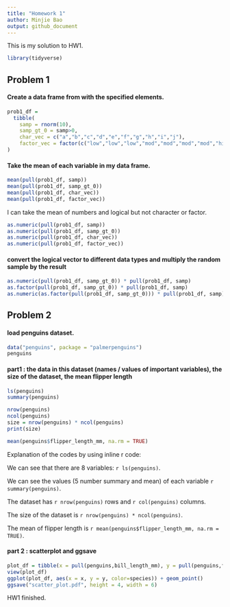 ```yaml
---
title: "Homework 1"
author: Minjie Bao
output: github_document
---
```


This is my solution to HW1.

```r
library(tidyverse)
```

## Problem 1

#### Create a data frame from with the specified elements.

```r
prob1_df =
  tibble(
    samp = rnorm(10),
    samp_gt_0 = samp>0,
    char_vec = c("a","b","c","d","e","f","g","h","i","j"),
    factor_vec = factor(c("low","low","low","mod","mod","mod","mod","high","high","high"))
)
```

#### Take the mean of each variable in my data frame.

```r
mean(pull(prob1_df, samp))
mean(pull(prob1_df, samp_gt_0))
mean(pull(prob1_df, char_vec))
mean(pull(prob1_df, factor_vec))
```

I can take the mean of numbers and logical but not character or factor.

```r
as.numeric(pull(prob1_df, samp))
as.numeric(pull(prob1_df, samp_gt_0))
as.numeric(pull(prob1_df, char_vec))
as.numeric(pull(prob1_df, factor_vec))
```


#### convert the logical vector to different data types and multiply the random sample by the result

```r
as.numeric(pull(prob1_df, samp_gt_0)) * pull(prob1_df, samp)
as.factor(pull(prob1_df, samp_gt_0)) * pull(prob1_df, samp)
as.numeric(as.factor(pull(prob1_df, samp_gt_0))) * pull(prob1_df, samp)
```


## Problem 2

#### load penguins dataset.

```r
data("penguins", package = "palmerpenguins")
penguins
```

#### part1 : the data in this dataset (names / values of important variables), the size of the dataset, the mean flipper length

```r
ls(penguins)
summary(penguins)

nrow(penguins)
ncol(penguins)
size = nrow(penguins) * ncol(penguins)
print(size)

mean(penguins$flipper_length_mm, na.rm = TRUE)

```
Explanation of the codes by using inline r code:

We can see that there are 8 variables: `r ls(penguins)`.

We can see the values (5 number summary and mean) of each variable `r summary(penguins)`.

The dataset has `r nrow(penguins)` rows and `r col(penguins)` columns. 

The size of the dataset is `r nrow(penguins) * ncol(penguins)`.

The mean of flipper length is `r mean(penguins$flipper_length_mm, na.rm = TRUE)`.


#### part 2 : scatterplot and ggsave

```r
plot_df = tibble(x = pull(penguins,bill_length_mm), y = pull(penguins,flipper_length_mm), species=pull(penguins,species))
view(plot_df)
ggplot(plot_df, aes(x = x, y = y, color=species)) + geom_point()
ggsave("scatter_plot.pdf", height = 4, width = 6)
```

HW1 finished.

